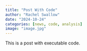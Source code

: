 ```yaml
---
title: "Post With Code"
author: "Rachel Swallow"
date: "2024-10-24"
categories: [news, code, analysis]
image: "image.jpg"
---
```


This is a post with executable code.
